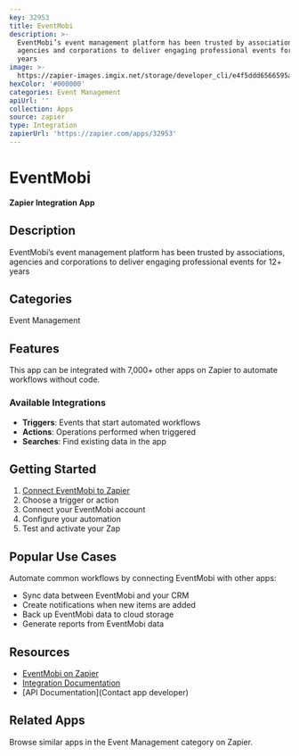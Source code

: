 ```yaml
---
key: 32953
title: EventMobi
description: >-
  EventMobi’s event management platform has been trusted by associations,
  agencies and corporations to deliver engaging professional events for 12+
  years
image: >-
  https://zapier-images.imgix.net/storage/developer_cli/e4f5ddd6566595a930637577354484d0.png?auto=format%2Ccompress&ixlib=python-3.0.0&q=50
hexColor: '#000000'
categories: Event Management
apiUrl: ''
collection: Apps
source: zapier
type: Integration
zapierUrl: 'https://zapier.com/apps/32953'
---
```

# EventMobi

**Zapier Integration App**

## Description

EventMobi’s event management platform has been trusted by associations, agencies and corporations to deliver engaging professional events for 12+ years

## Categories

Event Management

## Features

This app can be integrated with 7,000+ other apps on Zapier to automate workflows without code.

### Available Integrations

- **Triggers**: Events that start automated workflows
- **Actions**: Operations performed when triggered
- **Searches**: Find existing data in the app

## Getting Started

1. [Connect EventMobi to Zapier](https://zapier.com/apps/32953)
2. Choose a trigger or action
3. Connect your EventMobi account
4. Configure your automation
5. Test and activate your Zap

## Popular Use Cases

Automate common workflows by connecting EventMobi with other apps:

- Sync data between EventMobi and your CRM
- Create notifications when new items are added
- Back up EventMobi data to cloud storage
- Generate reports from EventMobi data

## Resources

- [EventMobi on Zapier](https://zapier.com/apps/32953)
- [Integration Documentation](https://zapier.com/apps/32953/integrations)
- [API Documentation](Contact app developer)

## Related Apps

Browse similar apps in the Event Management category on Zapier.
